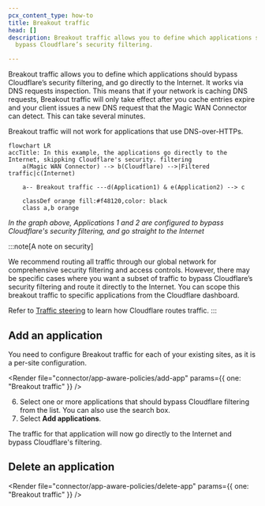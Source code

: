 ```yaml
---
pcx_content_type: how-to
title: Breakout traffic
head: []
description: Breakout traffic allows you to define which applications should
  bypass Cloudflare’s security filtering.

---
```



Breakout traffic allows you to define which applications should bypass Cloudflare’s security filtering, and go directly to the Internet. It works via DNS requests inspection. This means that if your network is caching DNS requests, Breakout traffic will only take effect after you cache entries expire and your client issues a new DNS request that the Magic WAN Connector can detect. This can take several minutes.

Breakout traffic will not work for applications that use DNS-over-HTTPs.

```mermaid
flowchart LR
accTitle: In this example, the applications go directly to the Internet, skippking Cloudflare's security. filtering
    a(Magic WAN Connector) --> b(Cloudflare) -->|Filtered traffic|c(Internet)

    a-- Breakout traffic ---d(Application1) & e(Application2) --> c

    classDef orange fill:#f48120,color: black
    class a,b orange
```

_In the graph above, Applications 1 and 2 are configured to bypass Cloudflare's security filtering, and go straight to the Internet_

:::note[A note on security]


We recommend routing all traffic through our global network for comprehensive security filtering and access controls. However, there may be specific cases where you want a subset of traffic to bypass Cloudflare’s security filtering and route it directly to the Internet. You can scope this breakout traffic to specific applications from the Cloudflare dashboard.

Refer to [Traffic steering](/magic-wan/reference/traffic-steering/) to learn how Cloudflare routes traffic.
:::

## Add an application

You need to configure Breakout traffic for each of your existing sites, as it is a per-site configuration.

<Render file="connector/app-aware-policies/add-app" params={{ one: "Breakout traffic" }} />

6. Select one or more applications that should bypass Cloudflare filtering from the list. You can also use the search box.
7. Select **Add applications**.

The traffic for that application will now go directly to the Internet and bypass Cloudflare's filtering.

## Delete an application

<Render file="connector/app-aware-policies/delete-app" params={{ one: "Breakout traffic" }} />
